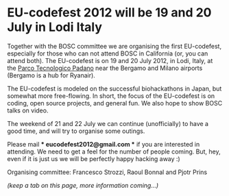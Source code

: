 = EU-codefest 2012 will be 19 and 20 July in Lodi Italy =

Together with the BOSC committee we are organising the first EU-codefest, especially for those who can not attend BOSC in California (or, you can attend both). The EU-codefest is on 19 and 20 July 2012, in Lodi, Italy, at the [http://www.tecnoparco.org/ Parco Tecnologico Padano] near the Bergamo and Milano airports (Bergamo is a hub for Ryanair).

The EU-codefest is modeled on the successful biohackathons in Japan, but somewhat more free-flowing. In short, the focus of the EU-codefest is on coding, open source projects, and general fun. We also hope to show BOSC talks on video.

The weekend of 21 and 22 July we can continue (unofficially) to have a good time, and will try to organise some outings.

Please mail '''* eucodefest2012@gmail.com *''' if you are interested in attending. We need to get a feel for the number of people coming. But, hey, even if it is just us we will be perfectly happy hacking away :)

Organising committee: Francesco Strozzi, Raoul Bonnal and Pjotr Prins

''(keep a tab on this page, more information coming...)''